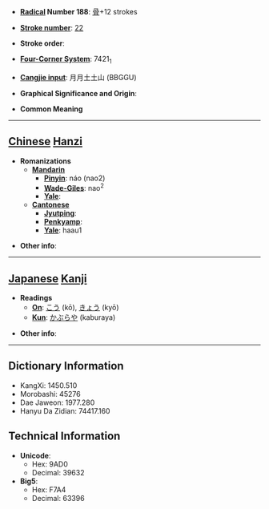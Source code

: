* '''[[Wiktionary:Chinese radical index| Radical]] Number 188''': [[Wiktionary:Chinese radical index 骨|骨]]+12 strokes

* '''[[Wiktionary:Chinese total strokes index|Stroke number]]''': [[Wiktionary:Chinese total strokes index 22|22]]

* '''Stroke order''': 

* '''[[Wiktionary:Chinese four corner index|Four-Corner System]]''': 7421<sub>1</sub>

* '''[[Wiktionary:Chinese Cangjie index|Cangjie input]]''': 月月土土山 (BBGGU)

* '''Graphical Significance and Origin''': 

* '''Common Meaning'''

----

== [[Chinese]] [[Hanzi]] ==

* '''Romanizations'''
** '''[[Mandarin]]'''
*** '''[[Pinyin]]''': náo (nao2)
*** '''[[Wade-Giles]]''': nao<sup>2</sup>
*** '''[[Yale]]''': 
** '''[[Cantonese]]'''
*** '''[[Jyutping]]''':
*** '''[[Penkyamp]]''': 
*** '''[[Yale]]''': haau1

* '''Other info''': 

----

== [[Japanese]] [[Kanji]] ==

* '''Readings'''
** '''[[On]]''': [[こう]] (kō), [[きょう]] (kyō)
** '''[[Kun]]''': [[かぶらや]] (kaburaya)

* '''Other info''':  

----

== Dictionary Information ==

* KangXi: 1450.510
* Morobashi: 45276
* Dae Jaweon: 1977.280
* Hanyu Da Zidian: 74417.160

== Technical Information ==

* '''Unicode''':
** Hex: 9AD0
** Decimal: 39632
* '''Big5''':
** Hex: F7A4
** Decimal: 63396